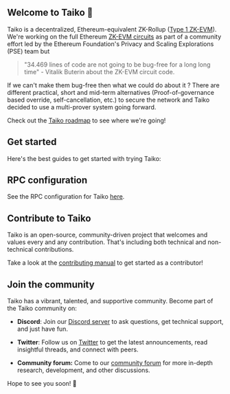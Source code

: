 
## Welcome to Taiko 🥁

Taiko is a decentralized, Ethereum-equivalent ZK-Rollup ([Type 1 ZK-EVM](https://mirror.xyz/labs.taiko.eth/w7NSKDeKfJoEy0p89I9feixKfdK-20JgWF9HZzxfeBo)). We're working on the full Ethereum [ZK-EVM circuits](https://github.com/privacy-scaling-explorations/zkevm-circuits) as part of a community effort led by the Ethereum Foundation's Privacy and Scaling Explorations (PSE) team but

> "34.469 lines of code are not going to be bug-free for a long long time" - Vitalik Buterin about the ZK-EVM circuit code.

If we can't make them bug-free then what we could do about it ? There are different practical, short and mid-term alternatives (Proof-of-governance based override, self-cancellation, etc.) to secure the network and Taiko decided to use a multi-prover system going forward.

Check out the [Taiko roadmap](/images/roadmaps/taiko-roadmap.png) to see where we're going!

## Get started

Here's the best guides to get started with trying Taiko:

<Cards>
  <Card title="Deploy a contract" href="/docs/guides/deploy-a-contract" />
  <Card title="Run a Taiko node" href="/docs/guides/run-a-taiko-node" />
</Cards>

## RPC configuration

See the RPC configuration for Taiko [here](/docs/reference/rpc-configuration).

## Contribute to Taiko

Taiko is an open-source, community-driven project that welcomes and values every and any contribution. That's including both technical and non-technical contributions.

Take a look at the [contributing manual](/docs/manuals/contributing-manual) to get started as a contributor!

## Join the community

Taiko has a vibrant, talented, and supportive community. Become part of the Taiko community on:

- **Discord**: Join our [Discord server](https://discord.gg/taikoxyz) to ask questions, get technical support, and just have fun.

- **Twitter**: Follow us on [Twitter](https://twitter.com/taikoxyz) to get the latest announcements, read insightful threads, and connect with peers.

- **Community forum:** Come to our [community forum](https://community.taiko.xyz/) for more in-depth research, development, and other discussions.

Hope to see you soon! 🫶
